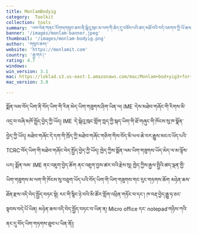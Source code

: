 ```yaml
---
title: MonlamBodyig
category:  Toolkit
collection: tools
summary: 'ཕབ་ལེན་གནང་རོགས།གསུབ་ཆས་ནི་སྒེའུ་ཁུང་མ་ལག་གི་ཆེད་དུ་བཟོས་པའི་ཚད་མཐོ་བའི་བདེ་འཇགས་ཀྱི་ཡོ་ཆས་ཤིག་ཡིན་ལ། དེས་ཁྱེད་ཀྱི་གློག་ཀླད་སྟེང་གི་ཡིག་ཆ་རིགས་གཏན་དུ་གཙང་བཟོ་བྱེད་ཀྱི་ཡོད།'
banner: '/images/monlam-banner.jpeg'
thumbnail: '/images/monlam-bodyig.png'
author: 'གསུབ་ཆས།'
website: 'https://monlamit.com'
country: 'རྒྱ་གར་།'
rating: 4.7
windows: 
win_version: 3.1
mac: https://loklad.s3.us-east-1.amazonaws.com/mac/Monlam+bod+yig3+for+Mac+OS+X.zip
mac_version: 3.0

---
```

སྨོན་ལམ་བོད་ཡིག་ནི་བོད་ཡིག་གི་རིན་མེད་ཡིག་གཟུགས་ཤིག་ཡིན་ལ། IME ་དེས་མཐེབ་གཞོང་གི་རིགས་མི་འདྲ་བ་བཞི་མཁོ་སྤྲོད་བྱེད་ཀྱི་ཡོད། IME ་དེ་སྒེའུ་ཁུང་གློག་ཀླད་ཀྱི་སྐད་ཡིག་གི་ཐོ་གཞུང་གི་ཁོངས་སུ་ཁ་སྣོན་བྱེད་ཀྱི་ཡོད། མཐེབ་གཞོང་དེ་དག་གི་ཁྲོད་ཀྱི་མཐེབ་གཞོང་གཅིག་གིས་བོད་མི་ཕལ་ཆེ་བར་རྒྱུས་མངའ་ཡོད་པའི་TCRC་བོད་ཡིག་གི་མཐེབ་གཞོང་བེད་སྤྱོད་བྱེད་ཀྱི་ཡོད། ཁྱེད་ཀྱིས་སྨོན་ལམ་ཡིག་གཟུགས་ཡོད་མེད་ལ་མ་ལྟོས་པར། སྨོན་ལམ་ IME ནང་འཇུག་བྱེད་ཆོག ནང་འཇུག་བྱས་ཚར་བའི་རྗེས་སུ། ཁྱེད་ཀྱིས་རྒྱལ་སྤྱིའི་ཚད་ལྡན་གྱི་ཡིག་གཟུགས་མ་ལག་གི་ཁོངས་སུ་བཅུག་ཡོད་པའི་བོད་ཡིག་གི་ཡིག་གཟུགས་གང་རུང་གཏགས་ཆོག མཉེན་ཆས་ཐོན་རྫས་འདི་བེད་སྤྱོད་བཏང་སྟེ། རང་གི་སྙིང་ཉེ་བའི་མི་ཚོར་གློག་འཕྲིན་གཏོང་བ་དང་། ཁ་བརྡ་བྱེད་རྒྱུ་ཧ་ཅང་སྟབས་བདེ་པོ་ཡིན། མཉེན་ཆས་འདི་བེད་སྤྱོད་བཏང་བ་ཡིན་ན། Micro office དང་ notepad་གཉིས་ཀའི་ནང་དུ་བོད་ཡིག་གཏགས་ཐུབ་པ་ཡིན་ནོ།།